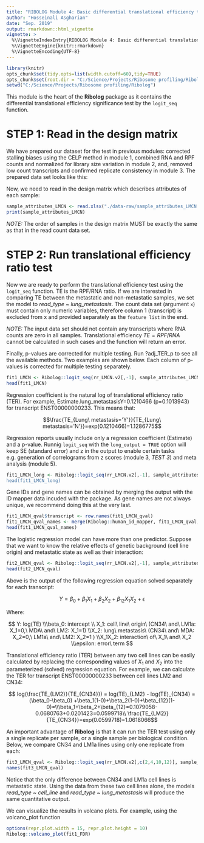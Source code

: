 ```yaml
---
title: "RIBOLOG Module 4: Basic differential translational efficiency test"
author: "Hosseinali Asgharian"
date: "Sep. 2019"
output: rmarkdown::html_vignette
vignette: >
  %\VignetteIndexEntry{RIBOLOG Module 4: Basic differential translational efficiency test}
  %\VignetteEngine{knitr::rmarkdown}
  %\VignetteEncoding{UTF-8}
---
```


```r
library(knitr)
opts_chunk$set(tidy.opts=list(width.cutoff=60),tidy=TRUE)
opts_chunk$set(root.dir = "C:/Science/Projects/Ribosome profiling/Ribolog")
setwd("C:/Science/Projects/Ribosome profiling/Ribolog")

```

This module is the heart of the **Ribolog** package as it contains the differential translational efficiency significance test by the `logit_seq` function. 

# STEP 1: Read in the design matrix 

We have prepared our dataset for the test in previous modules: corrected stalling biases using the CELP method in module 1, combined RNA and RPF counts and normalized for library size variation in module 2, and, removed low count transcripts and confirmed replicate consistency in module 3. The prepared data set looks like this:

Now, we need to read in the design matrix which describes attributes of each sample:

```r
sample_attributes_LMCN <- read.xlsx("./data-raw/sample_attributes_LMCN.xlsx", sheetIndex = 1, header = TRUE)
print(sample_attributes_LMCN)
```

*NOTE:* The order of samples in the design matrix MUST be exactly the same as that in the read count data set.

# STEP 2: Run translational efficiency ratio test

Now we are ready to perform the translational efficiency test using the `logit_seq` function. TE is the RPF/RNA ratio. If we are interested in comparing TE between the metastatic and non-metastatic samples, we set the model to *read_type ~ lung_metastasis*. The count data set (argument `x`) must contain only numeric variables, therefore column 1 (transcript) is excluded from x and provided separately as the `feature list` in the end.   

*NOTE:* The input data set should not contain any transcripts where RNA counts are zero in all samples. Translational efficiency $TE=RPF/RNA$ cannot be calculated in such cases and the function will return an error. 

Finally, p-values are corrected for multiple testing. Run ?adj_TER_p to see all the available methods. Two examples are shown below. Each column of p-values is corrected for multiple testing separately.

```r
fit1_LMCN <- Ribolog::logit_seq(rr_LMCN.v2[,-1], sample_attributes_LMCN, read_type ~ lung_metastasis,  feature_list = as.vector(rr_LMCN.v2$transcript), adj_method='fdr') 
head(fit1_LMCN)

```



Regression coefficient is the natural log of translational efficiency ratio (TER). For example,  Estimate.lung_metastasisY=0.1210466 (p=0.1013943) for transcript ENST00000000233. This means that:

$$\frac{TE_{Lung\ metastasis='Y'}}{TE_{Lung\ metastasis='N'}}=exp(0.1210466)=1.1286775$$

Regression reports usually include only a regression coefficient (Estimate) and a p-value. Runnig `logit_seq` with the `long_output = TRUE` option will keep SE (standard error) and z in the output to enable certain tasks e.g. generation of correlograms from z scores (module 3, *TEST 3*) and meta analysis (module 5). 

```r
fit1_LMCN_long <- Ribolog::logit_seq(rr_LMCN.v2[,-1], sample_attributes_LMCN, read_type ~ lung_metastasis,  feature_list = as.vector(rr_LMCN.v2$transcript), long_output = TRUE, adj_method='fdr) 
head(fit1_LMCN_long)
```

Gene IDs and gene names can be obtained by merging the output with the ID mapper data incuded with the package. As gene names are not always unique, we recommend doing this at the very last.

```r
fit1_LMCN_qval$transcript <- row.names(fit1_LMCN_qval)
fit1_LMCN_qval_names <- merge(Ribolog::human_id_mapper, fit1_LMCN_qval, by = "transcript")
head(fit1_LMCN_qval_names)
```

The logistic regression model can have more than one predictor. Suppose that we want to know the relative effects of genetic background (cell line origin) and metastatic state as well as their interaction:

```r
fit2_LMCN_qval <- Ribolog::logit_seq(rr_LMCN.v2[,-1], sample_attributes_LMCN, read_type ~ lung_metastasis*cell_line_origin, feature_list = as.vector(rr_LMCN.v2$transcript), adj_method = "qvalue")
head(fit2_LMCN_qval)

```

Above is the output of the following regression equation solved separately for each transcript:

$$Y = \beta_0 + \beta_1X_1 + \beta_2X_2 + \beta_{12}X_1X_2+ \epsilon  $$ 

Where: 

$$ Y: log(TE) \\\beta_0: intercept \\ X_1: cell\ line\ origin\ (CN34\ and\ LM1a: X_1=0,\ MDA\ and\ LM2: X_1=1) \\X_2: lung\ metastasis\ (CN34\ and\ MDA: X_2=0,\ LM1a\ and\ LM2: X_2=1 ) \\X_1X_2: interaction\ of\ X_1\ and\ X_2 \\\epsilon: error\ term $$

Translational efficiency ratio (TER) between any two cell lines can be easily calculated by replacing the corresponding values of $X_1$ and $X_2$ into the parameterized (solved) regression equation. For example, we can calculate the TER for transcript ENST00000000233 between cell lines LM2 and CN34:

$$ log(\frac{TE_{LM2}}{TE_{CN34}}) = log(TE)_{LM2} - log(TE)_{CN34} = (\beta_0-\beta_0) +\beta_1(1-0)+\beta_2(1-0)+\beta_{12}(1-0)=\\\beta_1+\beta_2+\beta_{12}=0.1079058-0.0680763+0.0201423=0.0599718\\ \frac{TE_{LM2}}{TE_{CN34}}=exp(0.0599718)=1.0618066$$

An important advantage of **Ribolog** is that it can run the TER test using only a single replicate per sample, or a single sample per biological condition. Below, we compare CN34 and LM1a lines using only one replicate from each:

```r
fit3_LMCN_qval <- Ribolog::logit_seq(rr_LMCN.v2[,c(2,4,10,12)], sample_attributes_LMCN[c(1,3,9,11),], read_type ~ cell_line, feature_list = as.vector(rr_LMCN.v2$transcript), adj_method = "qvalue") 
names(fit3_LMCN_qval)
```

Notice that the only difference between CN34 and LM1a cell lines is metastatic state. Using the data from these two cell lines alone, the models *read_type ~ cell_line* and *read_type ~ lung_metastasis* will produce the same quantitative output. 

We can visualize the results in volcano plots. For example, using the volcano_plot function


```r
options(repr.plot.width = 15, repr.plot.height = 10)
Ribolog::volcano_plot(fit1_FDR)
```

